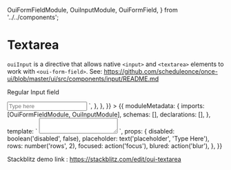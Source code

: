   OuiFormFieldModule,
  OuiInputModule,
  OuiFormField,
} from '../../components';

<Meta title="MDX FORM FIELD/Textarea" />

# Textarea

`ouiInput` is a directive that allows native `<input>` and `<textarea>` elements to work with `<oui-form-field>`. See: https://github.com/scheduleonce/once-ui/blob/master/ui/src/components/input/README.md

Regular Input field

<Canvas>
  <Story
    name="Regular"
    parameters={{
      docs: {
        source: {
          code: `<oui-form-field>
          <input oui-input type="text" placeholder="Type here" >
        </oui-form-field>`,
        },
      },
    }}
  >
    {{
      moduleMetadata: {
        imports: [OuiFormFieldModule, OuiInputModule],
        schemas: [],
        declarations: [],
      },
      template: `<oui-form-field> <textarea [disabled]="disabled" [rows]="rows" (blur)="blured()" (focus)="focused()" oui-input [placeholder]="placeholder"></textarea> </oui-form-field>`,
      props: {
        disabled: boolean('disabled', false),
        placeholder: text('placeholder', 'Type Here'),
        rows: number('rows', 2),
        focused: action('focus'),
        blured: action('blur'),
      },
    }}
  </Story>
</Canvas>

Stackblitz demo link : https://stackblitz.com/edit/oui-textarea

<ArgsTable of={OuiFormField} />
